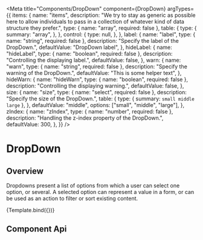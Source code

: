 
<Meta
  title="Components/DropDown"
  component={DropDown}
  argTypes={{
    items: {
      name: "items",
      description:
        "We try to stay as generic as possible here to allow individuals to pass in a collection of whatever kind of data structure they prefer.",
      type: { name: "array", required: false },
      table: {
        type: {
          summary: "array",
        },
      },
      control: {
        type: null,
      },
    },
    label: {
      name: "label",
      type: { name: "string", required: false },
      description: "Specify the label of the DropDown.",
      defaultValue: "DropDown label",
    },
    hideLabel: {
      name: "hideLabel",
      type: { name: "boolean", required: false },
      description: "Controlling the displaying label.",
      defaultValue: false,
    },
    warn: {
      name: "warn",
      type: { name: "string", required: false },
      description: "Specify the warning of the DropDown.",
      defaultValue: "This is some helper text",
    },
    hideWarn: {
      name: "hideWarn",
      type: { name: "boolean", required: false },
      description: "Controlling the displaying warning.",
      defaultValue: false,
    },
    size: {
      name: "size",
      type: { name: "select", required: false },
      description: "Specify the size of the DropDown.",
      table: {
        type: { summary: `small middle large` },
      },
      defaultValue: "middle",
      options: ["small", "middle", "large"],
    },
    zIndex: {
      name: "zIndex",
      type: { name: "number", required: false },
      description: "Handling the z-index property of the DropDown.",
      defaultValue: 300,
    },
  }}
/>

# DropDown

## Overview

Dropdowns present a list of options from which a user can select one option, or several. A selected option can represent a value in a form, or can be used as an action to filter or sort existing content.


<Canvas>
  <Story
    name="Primary"
    args={{
      items: [
        { id: "option1", text: "text1", disabled: true },
        { id: "option2", text: "text2" },
        { id: "option3", text: "text3" },
        { id: "option4", text: "text4" },
        { id: "option5", text: "text5", disabled: true },
        { id: "option6", text: "text6" },
        { id: "option7", text: "text7" },
      ],
    }}
  >
    {Template.bind({})}
  </Story>
</Canvas>

## Component Api

<ArgsTable story="Primary" />
